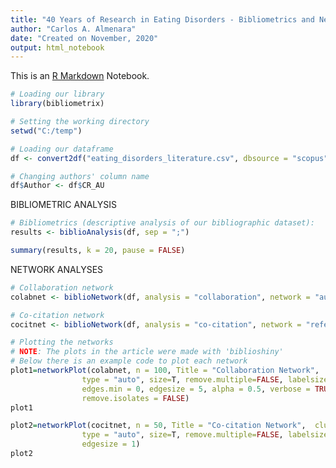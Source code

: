 ---
title: "40 Years of Research in Eating Disorders - Bibliometrics and Network Analyses"
author: "Carlos A. Almenara"
date: "Created on November, 2020"
output: html_notebook
---

This is an [R Markdown](http://rmarkdown.rstudio.com) Notebook.

```{r}
# Loading our library
library(bibliometrix)
```

```{r}
# Setting the working directory
setwd("C:/temp")
```


```{r}
# Loading our dataframe
df <- convert2df("eating_disorders_literature.csv", dbsource = "scopus", format = "csv")
```


```{r}
# Changing authors' column name
df$Author <- df$CR_AU
```


BIBLIOMETRIC ANALYSIS
```{r}
# Bibliometrics (descriptive analysis of our bibliographic dataset):
results <- biblioAnalysis(df, sep = ";")
```


```{r}
summary(results, k = 20, pause = FALSE)
```


NETWORK ANALYSES
```{r}
# Collaboration network
colabnet <- biblioNetwork(df, analysis = "collaboration", network = "authors", sep = ";")
```


```{r}
# Co-citation network
cocitnet <- biblioNetwork(df, analysis = "co-citation", network = "references", sep = ";")
```


```{r}
# Plotting the networks
# NOTE: The plots in the article were made with 'biblioshiny'
# Below there is an example code to plot each network
plot1=networkPlot(colabnet, n = 100, Title = "Collaboration Network",  cluster = "louvain", 
                type = "auto", size=T, remove.multiple=FALSE, labelsize=0.7, 
                edges.min = 0, edgesize = 5, alpha = 0.5, verbose = TRUE,
                remove.isolates = FALSE)
plot1
```


```{r}
plot2=networkPlot(cocitnet, n = 50, Title = "Co-citation Network",  cluster = "louvain", 
                type = "auto", size=T, remove.multiple=FALSE, labelsize=0.7, 
                edgesize = 1)
plot2
```



